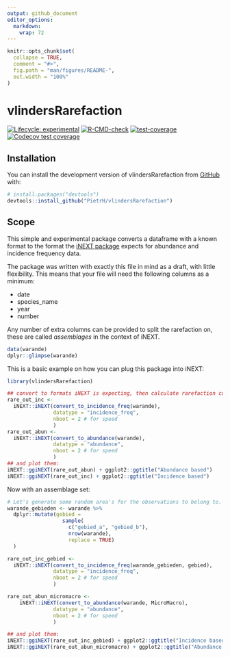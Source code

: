 ```yaml
---
output: github_document
editor_options: 
  markdown: 
    wrap: 72
---
```


<!-- README.md is generated from README.Rmd. Please edit that file -->

```r
knitr::opts_chunk$set(
  collapse = TRUE,
  comment = "#>",
  fig.path = "man/figures/README-",
  out.width = "100%"
)
```

# vlindersRarefaction

<!-- badges: start -->

[![Lifecycle:
experimental](https://img.shields.io/badge/lifecycle-experimental-orange.svg)](https://lifecycle.r-lib.org/articles/stages.html#experimental)
[![R-CMD-check](https://github.com/PietrH/vlindersRarefaction/actions/workflows/R-CMD-check.yaml/badge.svg)](https://github.com/PietrH/vlindersRarefaction/actions/workflows/R-CMD-check.yaml)
[![test-coverage](https://github.com/PietrH/vlindersRarefaction/actions/workflows/test-coverage.yaml/badge.svg)](https://github.com/PietrH/vlindersRarefaction/actions/workflows/test-coverage.yaml)
[![Codecov test
coverage](https://codecov.io/gh/PietrH/vlindersRarefaction/branch/main/graph/badge.svg)](https://app.codecov.io/gh/PietrH/vlindersRarefaction?branch=main)

<!-- badges: end -->

## Installation

You can install the development version of vlindersRarefaction from
[GitHub](https://github.com/) with:

``` r
# install.packages("devtools")
devtools::install_github("PietrH/vlindersRarefaction")
```

## Scope

This simple and experimental package converts a dataframe with a known
format to the format the [iNEXT
package](https://github.com/AnneChao/iNEXT) expects for abundance and
incidence frequency data.

The package was written with exactly this file in mind as a draft, with
little flexibility. This means that your file will need the following
columns as a minimum:

-   date
-   species_name
-   year
-   number

Any number of extra columns can be provided to split the rarefaction on,
these are called *assemblages* in the context of iNEXT.

```r
data(warande)
dplyr::glimpse(warande)
```

This is a basic example on how you can plug this package into iNEXT:

```r
library(vlindersRarefaction)

## convert to formats iNEXT is expecting, then calculate rarefaction curves
rare_out_inc <-
  iNEXT::iNEXT(convert_to_incidence_freq(warande),
               datatype = "incidence_freq",
               nboot = 2 # for speed
               )
rare_out_abun <-
  iNEXT::iNEXT(convert_to_abundance(warande),
               datatype = "abundance",
               nboot = 2 # for speed
               )
## and plot them:
iNEXT::ggiNEXT(rare_out_abun) + ggplot2::ggtitle("Abundance based")
iNEXT::ggiNEXT(rare_out_inc) + ggplot2::ggtitle("Incidence based")

```
Now with an assemblage set:

```r

# Let's generate some random area's for the observations to belong to.
warande_gebieden <- warande %>% 
  dplyr::mutate(gebied =
                  sample(
                    c("gebied_a", "gebied_b"),
                    nrow(warande),
                    replace = TRUE)
  )

rare_out_inc_gebied <-
  iNEXT::iNEXT(convert_to_incidence_freq(warande_gebieden, gebied),
               datatype = "incidence_freq",
               nboot = 2 # for speed
               )

rare_out_abun_micromacro <- 
    iNEXT::iNEXT(convert_to_abundance(warande, MicroMacro),
               datatype = "abundance",
               nboot = 2 # for speed
               )

## and plot them:
iNEXT::ggiNEXT(rare_out_inc_gebied) + ggplot2::ggtitle("Incidence based, with areas")
iNEXT::ggiNEXT(rare_out_abun_micromacro) + ggplot2::ggtitle("Abundance based, split on Micro/Macro")
```

